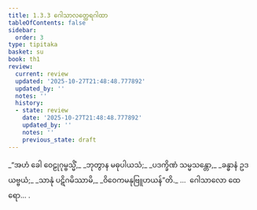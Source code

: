 ```yaml
---
title: 1.3.3 ဂေါသာလတ္ထေရဂါထာ
tableOfContents: false
sidebar:
  order: 3
type: tipitaka
basket: su
book: th1
review:
  current: review
  updated: '2025-10-27T21:48:48.777892'
  updated_by: ''
  notes: ''
  history:
  - state: review
    date: '2025-10-27T21:48:48.777892'
    updated_by: ''
    notes: ''
    previous_state: draft
---
```



<ReviewStatus review={frontmatter.review} showDetails={true} />

<HypothesisAnnotation frontmatter={frontmatter} />

<DynamicBreadcrumb />

<Division number="23" book="th1" e="ch" v="19" p="225">

<Paragraph number="54" type="verses" book="th1">
_“အဟံ ခေါ ဝေဠုဂုမ္ဗသ္မိံ,_  
_ဘုတွာန မဓုပါယသံ;_  
_ပဒက္ခိဏံ သမ္မသန္တော,_  
_ခန္ဓာနံ ဥဒယဗ္ဗယံ;_  
_သာနုံ ပဋိဂမိဿာမိ,_  
_ဝိဝေကမနုဗြူဟယန်”တိ._  


</Paragraph>
</Division>

<Paragraph number="55" type="center" book="th1">
…  ဂေါသာလော ထေရော… .
</Paragraph>
